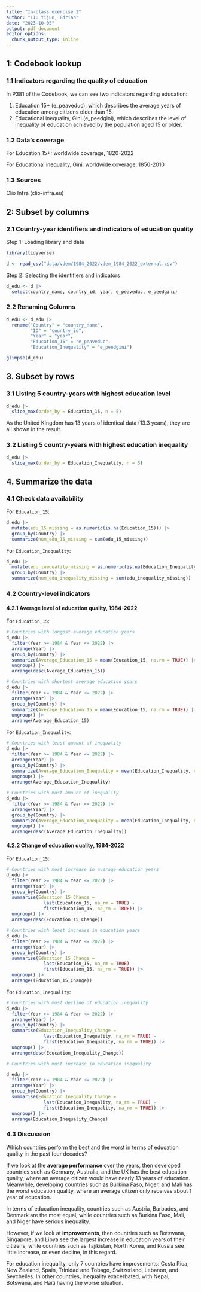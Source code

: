 ```yaml
---
title: "In-class exercise 2"
author: "LIU Yijun, Edrian"
date: "2023-10-05"
output: pdf_document
editor_options: 
  chunk_output_type: inline
---
```


## 1: Codebook lookup

### 1.1 Indicators regarding the quality of education

In P381 of the Codebook, we can see two indicators regarding education:

1.  Education 15+ (e_peaveduc), which describes the average years of education among citizens older than 15.
2.  Educational inequality, Gini (e_peedgini), which describes the level of inequality of education achieved by the population aged 15 or older.

### 1.2 Data's coverage

For Education 15+: worldwide coverage, 1820-2022

For Educational inequality, Gini: worldwide coverage, 1850-2010

### 1.3 Sources

Clio Infra (clio-infra.eu)

## 2: Subset by columns

### 2.1 Country-year identifiers and indicators of education quality

Step 1: Loading library and data

```r
library(tidyverse)

d <- read_csv("data/vdem/1984_2022/vdem_1984_2022_external.csv")
```

Step 2: Selecting the identifiers and indicators

```r
d_edu <- d |>
  select(country_name, country_id, year, e_peaveduc, e_peedgini)
```

### 2.2 Renaming Columns

```r
d_edu <- d_edu |>
  rename("Country" = "country_name",
         "ID" = "country_id",
         "Year" = "year", 
         "Education_15" = "e_peaveduc", 
         "Education_Inequality" = "e_peedgini")

glimpse(d_edu)
```

## 3. Subset by rows

### 3.1 Listing 5 country-years with highest education level

```r
d_edu |>
  slice_max(order_by = Education_15, n = 5)
```

As the United Kingdom has 13 years of identical data (13.3 years), they are all shown in the result.

### 3.2 Listing 5 country-years with highest education inequality

```r
d_edu |>
  slice_max(order_by = Education_Inequality, n = 5)
```

## 4. Summarize the data

### 4.1 Check data availability

For `Education_15`:

```r
d_edu |>
  mutate(edu_15_missing = as.numeric(is.na(Education_15))) |>
  group_by(Country) |>
  summarize(num_edu_15_missing = sum(edu_15_missing))
```

For `Education_Inequality`:

```r
d_edu |>
  mutate(edu_inequality_missing = as.numeric(is.na(Education_Inequality))) |>
  group_by(Country) |>
  summarize(num_edu_inequality_missing = sum(edu_inequality_missing))
```

### 4.2 Country-level indicators

#### 4.2.1 Average level of education quality, 1984-2022

For `Education_15`:

```r

# Countries with longest average education years
d_edu |>
  filter(Year >= 1984 & Year <= 2022) |>
  arrange(Year) |>
  group_by(Country) |>
  summarize(Average_Education_15 = mean(Education_15, na.rm = TRUE)) |>
  ungroup() |>
  arrange(desc(Average_Education_15))

# Countries with shortest average education years
d_edu |>
  filter(Year >= 1984 & Year <= 2022) |>
  arrange(Year) |>
  group_by(Country) |>
  summarize(Average_Education_15 = mean(Education_15, na.rm = TRUE)) |>
  ungroup() |>
  arrange(Average_Education_15)
```

For `Education_Inequality`:

```r
# Countries with least amount of inequality
d_edu |>
  filter(Year >= 1984 & Year <= 2022) |>
  arrange(Year) |>
  group_by(Country) |>
  summarize(Average_Education_Inequality = mean(Education_Inequality, na.rm = TRUE)) |>
  ungroup() |>
  arrange(Average_Education_Inequality)

# Countries with most amount of inequality
d_edu |>
  filter(Year >= 1984 & Year <= 2022) |>
  arrange(Year) |>
  group_by(Country) |>
  summarize(Average_Education_Inequality = mean(Education_Inequality, na.rm = TRUE)) |>
  ungroup() |>
  arrange(desc(Average_Education_Inequality))
```

#### 4.2.2 Change of education quality, 1984-2022

For `Education_15`:

```r
# Countries with most increase in average education years
d_edu |>
  filter(Year >= 1984 & Year <= 2022) |>
  arrange(Year) |>
  group_by(Country) |>
  summarise(Education_15_Change =
              last(Education_15, na_rm = TRUE) -
              first(Education_15, na_rm = TRUE)) |>
  ungroup() |>
  arrange(desc(Education_15_Change))

# Countries with least increase in education years
d_edu |>
  filter(Year >= 1984 & Year <= 2022) |>
  arrange(Year) |>
  group_by(Country) |>
  summarise(Education_15_Change =
              last(Education_15, na_rm = TRUE) -
              first(Education_15, na_rm = TRUE)) |>
  ungroup() |>
  arrange((Education_15_Change))
```

For `Education_Inequality`:

```r
# Countries with most decline of education inequality
d_edu |>
  filter(Year >= 1984 & Year <= 2022) |>
  arrange(Year) |>
  group_by(Country) |>
  summarise(Education_Inequality_Change =
              last(Education_Inequality, na_rm = TRUE) -
              first(Education_Inequality, na_rm = TRUE)) |>
  ungroup() |>
  arrange(desc(Education_Inequality_Change))

# Countries with most increase in education inequality

d_edu |>
  filter(Year >= 1984 & Year <= 2022) |>
  arrange(Year) |>
  group_by(Country) |>
  summarise(Education_Inequality_Change =
              last(Education_Inequality, na_rm = TRUE) -
              first(Education_Inequality, na_rm = TRUE)) |>
  ungroup() |>
  arrange(Education_Inequality_Change)
```

### 4.3 Discussion

Which countries perform the best and the worst in terms of education quality in the past four decades?

If we look at the **average performance** over the years, then developed countries such as Germany, Australia, and the UK has the best education quality, where an average citizen would have nearly 13 years of education. Meanwhile, developing countries such as Burkina Faso, Niger, and Mali has the worst education quality, where an average citizen only receives about 1 year of education.

In terms of education inequality, countries such as Austria, Barbados, and Denmark are the most equal, while countries such as Burkina Faso, Mali, and Niger have serious inequality.

However, if we look at **improvements**, then countries such as Botswana, Singapore, and Libya see the largest increase in education years of their citizens, while countries such as Tajikistan, North Korea, and Russia see little increase, or even decline, in this regard.

For education inequality, only 7 countries have improvements: Costa Rica, New Zealand, Spain, Trinidad and Tobago, Switzerland, Lebanon, and Seychelles. In other countries, inequality exacerbated, with Nepal, Botswana, and Haiti having the worse situation.
